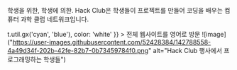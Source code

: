 
학생을 위한, 
학생에 의한.
Hack Club은 학생들이 프로젝트를 만들어 코딩을 배우는 컴퓨터 과학 클럽 네트워크입니다.

t.util.gx('cyan', 'blue'), color: 'white' }} > 전체 웹사이트를 영어로 방문
![image]("https://user-images.githubusercontent.com/52428384/142788558-4a49d34f-202b-42fe-82b7-0b73459784f0.png" alt="Hack Club 행사에서 프로그래밍하는 학생들")

